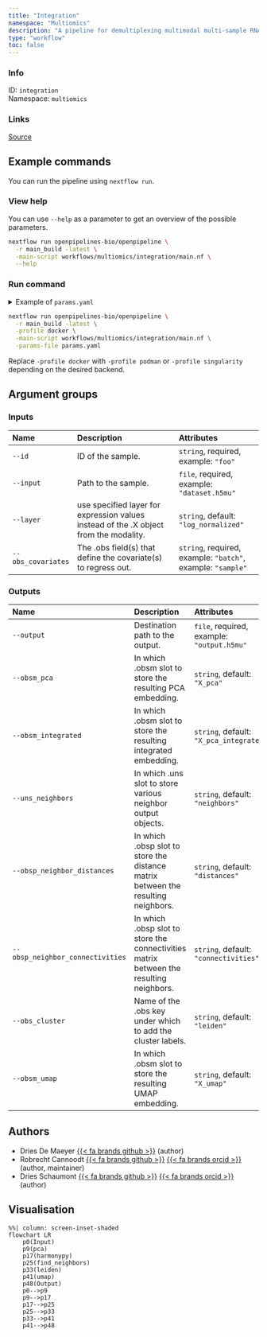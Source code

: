 ```yaml
---
title: "Integration"
namespace: "Multiomics"
description: "A pipeline for demultiplexing multimodal multi-sample RNA transcriptomics data."
type: "workflow"
toc: false
---
```


::: {.column-margin}

### Info

ID: `integration`  
Namespace: `multiomics`

### Links
[Source](https://github.com/openpipelines-bio/openpipeline/blob/main/workflows/multiomics/integration){.btn-action .btn-sm .btn-info .btn role="button"}

:::



## Example commands

You can run the pipeline using `nextflow run`.

### View help

You can use `--help` as a parameter to get an overview of the possible parameters.

```bash
nextflow run openpipelines-bio/openpipeline \
  -r main_build -latest \
  -main-script workflows/multiomics/integration/main.nf \
  --help
```

### Run command

<details>
<summary>Example of `params.yaml`</summary>
```yaml
# Inputs
id: # please fill in - example: "foo"
input: # please fill in - example: "dataset.h5mu"
layer: "log_normalized"
obs_covariates: # please fill in - example: ["batch", "sample"]

# Outputs
# output: "$id.$key.output.h5mu"
obsm_pca: "X_pca"
obsm_integrated: "X_pca_integrated"
uns_neighbors: "neighbors"
obsp_neighbor_distances: "distances"
obsp_neighbor_connectivities: "connectivities"
obs_cluster: "leiden"
obsm_umap: "X_umap"

# Nextflow input-output arguments
publish_dir: # please fill in - example: "output/"
# param_list: "my_params.yaml"
```
</details>

```bash
nextflow run openpipelines-bio/openpipeline \
  -r main_build -latest \
  -profile docker \
  -main-script workflows/multiomics/integration/main.nf \
  -params-file params.yaml
```

:::{.callout-note}
Replace `-profile docker` with `-profile podman` or `-profile singularity` depending on the desired backend.
:::

## Argument groups

### Inputs

|Name               |Description                                                                           |Attributes                                                  |
|:------------------|:-------------------------------------------------------------------------------------|:-----------------------------------------------------------|
|`--id`             |ID of the sample.                                                                     |`string`, required, example: `"foo"`                        |
|`--input`          |Path to the sample.                                                                   |`file`, required, example: `"dataset.h5mu"`                 |
|`--layer`          |use specified layer for expression values instead of the .X object from the modality. |`string`, default: `"log_normalized"`                       |
|`--obs_covariates` |The .obs field(s) that define the covariate(s) to regress out.                        |`string`, required, example: `"batch"`, example: `"sample"` |


### Outputs

|Name                             |Description                                                                             |Attributes                                 |
|:--------------------------------|:---------------------------------------------------------------------------------------|:------------------------------------------|
|`--output`                       |Destination path to the output.                                                         |`file`, required, example: `"output.h5mu"` |
|`--obsm_pca`                     |In which .obsm slot to store the resulting PCA embedding.                               |`string`, default: `"X_pca"`               |
|`--obsm_integrated`              |In which .obsm slot to store the resulting integrated embedding.                        |`string`, default: `"X_pca_integrated"`    |
|`--uns_neighbors`                |In which .uns slot to store various neighbor output objects.                            |`string`, default: `"neighbors"`           |
|`--obsp_neighbor_distances`      |In which .obsp slot to store the distance matrix between the resulting neighbors.       |`string`, default: `"distances"`           |
|`--obsp_neighbor_connectivities` |In which .obsp slot to store the connectivities matrix between the resulting neighbors. |`string`, default: `"connectivities"`      |
|`--obs_cluster`                  |Name of the .obs key under which to add the cluster labels.                             |`string`, default: `"leiden"`              |
|`--obsm_umap`                    |In which .obsm slot to store the resulting UMAP embedding.                              |`string`, default: `"X_umap"`              |

## Authors

  * Dries De Maeyer [{{< fa brands github >}}](https://github.com/ddemaeyer) (author)
  * Robrecht Cannoodt [{{< fa brands github >}}](https://github.com/rcannood) [{{< fa brands orcid >}}](https://orcid.org/0000-0003-3641-729X) (author, maintainer)
  * Dries Schaumont [{{< fa brands github >}}](https://github.com/DriesSchaumont) [{{< fa brands orcid >}}](https://orcid.org/0000-0002-4389-0440) (author)

## Visualisation

```mermaid
%%| column: screen-inset-shaded
flowchart LR
    p0(Input)
    p9(pca)
    p17(harmonypy)
    p25(find_neighbors)
    p33(leiden)
    p41(umap)
    p48(Output)
    p0-->p9
    p9-->p17
    p17-->p25
    p25-->p33
    p33-->p41
    p41-->p48

```
